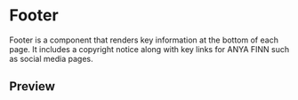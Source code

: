 
<Meta title="Footer" />

# Footer

Footer is a component that renders key information at the bottom of each page. It includes a copyright notice along with key
links for ANYA FINN such as social media pages.

## Preview

<Preview>
  <Story name="Preview">
    <Footer />
  </Story>
</Preview>
